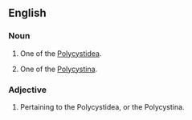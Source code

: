 ==English==

===Noun===
{{en-noun}}

# {{context|zoology|lang=en}} One of the [[Polycystidea]].
# {{context|zoology|lang=en}} One of the [[Polycystina]].

===Adjective===
{{en-adj}}

# Pertaining to the Polycystidea, or the Polycystina.